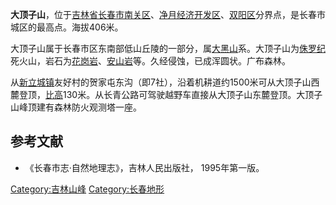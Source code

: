 {{Hatnote|'''大顶子山'''重定向于此，位于黑龙江省饶河县的大顶子山，参见：[[大顶子山_(饶河)|大顶子山 (饶河)]]。}}
'''大顶子山'''，位于[[吉林省|吉林省]][[长春市|长春市]][[南关区|南关区]]、[[净月街道办事处|净月经济开发区]]、[[双阳区|双阳区]]分界点，是长春市城区的最高点。海拔406米。

大顶子山属于长春市区东南部低山丘陵的一部分，属[[大黑山_(吉林省)|大黑山]]系。大顶子山为[[侏罗纪|侏罗纪]]死火山，岩石为[[花岗岩|花岗岩]]、[[安山岩|安山岩]]等。久经侵蚀，已成浑圆状。广布森林。

从[[新立城镇|新立城镇]]友好村的贺家屯东沟（即7社），沿着机耕道约1500米可从大顶子山西麓登顶，[[比高|比高]]130米。从长青公路可驾驶越野车直接从大顶子山东麓登顶。大顶子山峰顶建有森林防火观测塔一座。

==参考文献==
* 《长春市志·自然地理志》，吉林人民出版社， 1995年第一版。

[[Category:吉林山峰|Category:吉林山峰]]
[[Category:长春地形|Category:长春地形]]